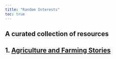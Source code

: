 ```yaml
---
title: "Random Interests"
toc: true
---
```


## A curated collection of resources

## 1. [Agriculture and Farming Stories](agric_farm.qmd)
